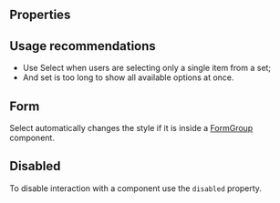 
<Meta of={Stories} />

<Intro
  name="Select"
  description="Component with which the user selects a value from a set of suggested options."
/>

<Canvas>
  <Story of={Stories.Basic} />
</Canvas>

## Properties

<Props />

## Usage recommendations

- Use Select when users are selecting only a single item from a set;
- And set is too long to show all available options at once.

## Form

Select automatically changes the style if it is inside a [FormGroup](/?path=/docs/components-formgroup--docs) component.

<Canvas>
  <Story of={Stories.Form} />
</Canvas>

## Disabled

To disable interaction with a component use the `disabled` property.

<Canvas>
  <Story of={Stories.Disabled} />
</Canvas>

